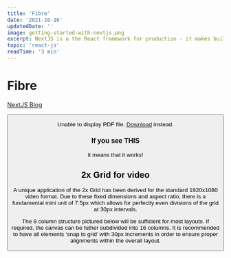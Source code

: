 ```yaml
---
title: 'Fibre'
date: '2021-10-16'
updatedDate: ''
image: getting-started-with-nextjs.png
excerpt: NextJS is a the React framework for production - it makes building fullstack React apps and sites a breeze and ships with built-in SSR.
topic: 'react-js'
readTime: '3 min'
---
```



# Fibre

[NextJS Blog](https://github.com/rebelchris/next-markdown-blog/blob/master/posts/nextjs-page-options-and-how-they-work.md)



<Row>
<Column>
<Button />
</Column>
<Embedded ratio="2x1" src="https://fibre-icons.netlify.app/" />
</Row>

<Row>
<object data="https://www.w3docs.com/uploads/media/default/0001/01/540cb75550adf33f281f29132dddd14fded85bfc.pdf" type="application/pdf" width="100%" height="500px">
<p>Unable to display PDF file. <a href="https://www.w3docs.com/uploads/media/default/0001/01/540cb75550adf33f281f29132dddd14fded85bfc.pdf">Download</a> instead.</p>
</object>
</Row>


### If you see THIS
it means that it works!

## 2x Grid for video
A unique application of the 2x Grid has been derived for the standard 1920x1080 
video format. Due to these fixed dimensions and aspect ratio, there 
is a fundamental mini unit of 7.5px which allows for perfectly even divisions 
of the grid at 30px intervals.

The 8 column structure pictured below will be sufficient for most layouts. 
If required, the canvas can be futher subdivided into 16 columns. 
It is recommended to have all elements ‘snap to grid’ with 30px 
increments in order to ensure proper alignments within the overall layout.

